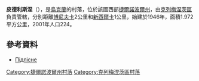 {{coord|50|3|30|N|25|48|5|E|scale:30000|display=title}}

'''皮德利斯涅'''（{{lang-uk|Підлісне}}），是[[烏克蘭|烏克蘭]]的村落，位於該國西部[[捷爾諾波爾州|捷爾諾波爾州]]，由[[克列梅涅茨區|克列梅涅茨區]]負責管轄，分別距離[[博尼夫卡|博尼夫卡]]2公里和[[新西爾卡_(舒姆西克區)|新西爾卡]]1公里，始建於1946年，面積1.972平方公里，2001年人口224。

==參考資料==
*[http://gska2.rada.gov.ua/pls/z7502/A005?rdat1=20.10.2003&rf7571=31294 Підлісне]{{Dead link|date=2018年6月 |bot=InternetArchiveBot |fix-attempted=no }}

{{DEFAULTSORT:Підлісне}}
[[Category:捷爾諾波爾州村落|Category:捷爾諾波爾州村落]]
[[Category:克列梅涅茨區村落|Category:克列梅涅茨區村落]]


{{Ternopil-geo-stub}}